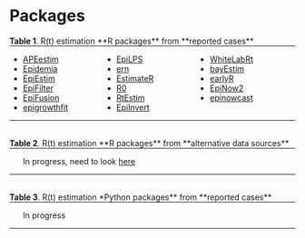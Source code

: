 # Packages


```{=html}
<div>
  <div> <b>Table 1</b>. R(t) estimation **R packages** from **reported cases** </div>
  <hr style="margin-top:0;">
  <ul id="Tbl1" style="column-count: 3";>
    <li><a href="package_APEestim.qmd">APEestim</a></li>
    <li><a href="package_Epidemia.qmd">Epidemia</a></li>
    <li><a href="package_EpiEstim.qmd">EpiEstim</a></li>
    <li><a href="package_EpiFilter.qmd">EpiFilter</a></li>
    <li><a href="package_EpiFusion.qmd">EpiFusion</a></li>
    <li><a href="package_epigrowthfit.qmd">epigrowthfit</a></li>
    <li><a href="package_EpiLPS.qmd">EpiLPS</a></li>
    <li><a href="package_ern.qmd">ern</a></li>
    <li><a href="package_EstimateR.qmd">EstimateR</a></li>
    <li><a href="package_R0.qmd">R0</a></li>
    <li><a href="package_RtEstim.qmd">RtEstim</a></li>
    <li><a href="package_EpiInvert.qmd">EpiInvert</a></li>
    <li><a href="package_WhiteLabRt.qmd">WhiteLabRt</a></li>
    <li><a href="package_bayEstim.qmd">bayEstim</a></li>
    <li><a href="package_earlyR.qmd">earlyR</a></li>
    <li><a href="package_EpiNow2.qmd">EpiNow2</a></li>
    <li><a href="package_epinowcast.qmd">epinowcast</a></li>
  </ul>
  <hr style="margin-top:0;">
</div>
<br>

<div>
  <div> <b>Table 2</b>. R(t) estimation **R packages** from **alternative data sources** </div>
  <hr style="margin-top:0;">
  <ul id="Tbl2" style="column-count: 1";>
  In progress, need to look <a href="https://www.medrxiv.org/content/10.1101/2024.11.06.24316856v1.full.pdf">here</a>
  </ul>
  <hr style="margin-top:0;">
</div>
<br>

<div>
  <div> <b>Table 3</b>. R(t) estimation *Python packages** from **reported cases** </div>
  <hr style="margin-top:0;">
  <ul id="Tbl3" style="column-count: 1";>
  In progress
  </ul>
  <hr style="margin-top:0;">
</div>
<br>


<script>
const sortList = list => [...list].sort((a, b) => {
  const A = a.textContent.toLowerCase(), B = b.textContent.toLowerCase();
  return (A < B) ? -1 : (A > B) ? 1 : 0;
});


window.addEventListener("load", function() {

  ///
  const ul = document.getElementById("Tbl1");
  const list = ul.querySelectorAll("li");
  ul.append(...sortList(list));
  
  ///
  const ul = document.getElementById("Tbl2");
  const list = ul.querySelectorAll("li");
  ul.append(...sortList(list));
  
    ///
  const ul = document.getElementById("Tbl3");
  const list = ul.querySelectorAll("li");
  ul.append(...sortList(list));
  
})



</script>
```


